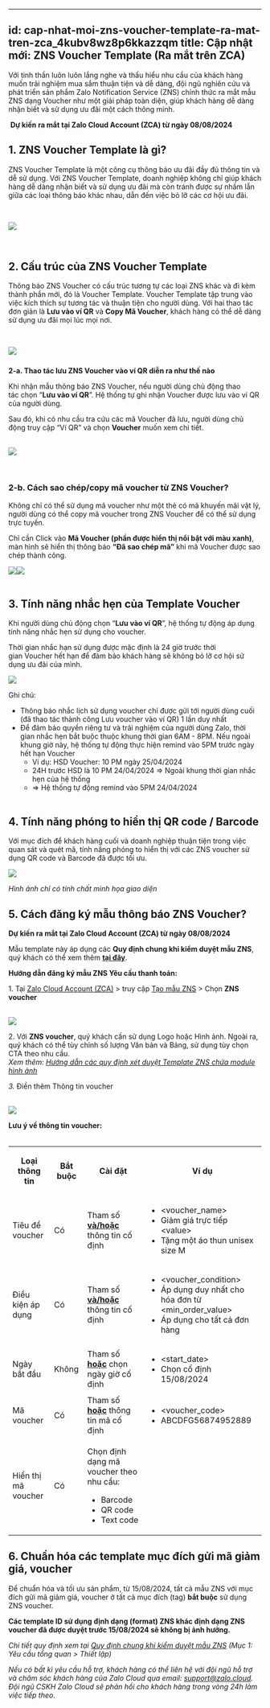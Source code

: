 
---
id: cap-nhat-moi-zns-voucher-template-ra-mat-tren-zca_4kubv8wz8p6kkazzqm
title: Cập nhật mới: ZNS Voucher Template (Ra mắt trên ZCA)
---
Với tinh thần luôn luôn lắng nghe và thấu hiểu nhu cầu của khách hàng muốn trải nghiệm mua sắm thuận tiện và dễ dàng, đội ngũ nghiên cứu và phát triển sản phẩm Zalo Notification Service (ZNS) chính thức ra mắt mẫu ZNS dạng Voucher như một giải pháp toàn diện, giúp khách hàng dễ dàng nhận biết và sử dụng ưu đãi một cách thông minh. 

  
 **Dự kiến ra mắt tại Zalo Cloud Account (ZCA) từ ngày 08/08/2024**

**1\. ZNS Voucher Template là gì?**
-----------------------------------

ZNS Voucher Template là một công cụ thông báo ưu đãi đầy đủ thông tin và dễ sử dụng. Với ZNS Voucher Template, doanh nghiệp không chỉ giúp khách hàng dễ dàng nhận biết và sử dụng ưu đãi mà còn tránh được sự nhầm lẫn giữa các loại thông báo khác nhau, dẫn đến việc bỏ lỡ các cơ hội ưu đãi.  
  
 

![](https://stc-oa.zdn.vn/uploads/6c33e8889e245c4b72bb3f823b34aa7d.jpeg)

  
 

**2\. Cấu trúc của ZNS Voucher Template**
-----------------------------------------

Thông báo ZNS Voucher có cấu trúc tương tự các loại ZNS khác và đi kèm thành phần mới, đó là Voucher Template. Voucher Template tập trung vào việc kích thích sự tương tác và thuận tiện cho người dùng. Với hai thao tác đơn giản là **Lưu vào ví QR** và **Copy Mã Voucher**, khách hàng có thể dễ dàng sử dụng ưu đãi mọi lúc mọi nơi.  
  
 

![](https://stc-oa.zdn.vn/uploads/e2670f0f397c44af09e3dbe75e8b49d5.jpeg)

###   
  
  
**2-a. Thao tác lưu ZNS Voucher vào ví QR diễn ra như thế nào**

Khi nhận mẫu thông báo ZNS Voucher, nếu người dùng chủ động thao tác chọn ”**Lưu vào ví QR**”. Hệ thống tự ghi nhận Voucher được lưu vào ví QR của người dùng.

Sau đó, khi có nhu cầu tra cứu các mã Voucher đã lưu, người dùng chủ động truy cập “Ví QR” và chọn **Voucher** muốn xem chi tiết.  
 

![](https://stc-oa.zdn.vn/uploads/eef3a99a3aa9e08f72a480831d830944.jpeg)

  
  
 

### **2-b. Cách sao chép/copy mã voucher từ ZNS Voucher?**

Không chỉ có thể sử dụng mã voucher như một thẻ có mã khuyến mãi vật lý, người dùng có thể copy mã voucher trong ZNS Voucher để có thể sử dụng trực tuyến.

Chỉ cần Click vào **Mã Voucher (phần được hiển thị nổi bật với màu xanh)**, màn hình sẽ hiển thị thông báo **“Đã sao chép mã”** khi mã Voucher được sao chép thành công.

![](https://stc-oa.zdn.vn/uploads/2dcf4000391375d3f67b80eff3ba92a4.png)![](https://stc-oa.zdn.vn/uploads/4713c1001bf8c655c0832587bc14122e.png)  
 

**3\. Tính năng nhắc hẹn của Template Voucher**
-----------------------------------------------

Khi người dùng chủ động chọn “**Lưu vào ví QR**”, hệ thống tự động áp dụng tính năng nhắc hẹn sử dụng cho voucher.

Thời gian nhắc hạn sử dụng được mặc định là 24 giờ trước thời gian Voucher hết hạn để đảm bảo khách hàng sẽ không bỏ lỡ cơ hội sử dụng ưu đãi của mình.

![](https://stc-oa.zdn.vn/uploads/c45c62536419b46a172de3f1f0853b49.png)

Ghi chú: 

*   Thông báo nhắc lịch sử dụng voucher chỉ được gửi tới người dùng cuối (đã thao tác thành công Lưu voucher vào ví QR) 1 lần duy nhất
*   Để đảm bảo quyền riêng tư và trải nghiệm của người dùng Zalo, thời gian nhắc hẹn bắt buộc thuộc khung thời gian 6AM - 8PM. Nếu ngoài khung giờ này, hệ thống tự động thực hiện remind vào 5PM trước ngày hết hạn Voucher
    *   Ví dụ: HSD Voucher: 10 PM ngày 25/04/2024
    *   24H trước HSD là 10 PM 24/04/2024 => Ngoài khung thời gian nhắc hẹn của hệ thống
    *   \=> Hệ thống tự động remind vào 5PM 24/04/2024  
         

**4\. Tính năng phóng to hiển thị QR code / Barcode**
-----------------------------------------------------

Với mục đích để khách hàng cuối và doanh nghiệp thuận tiện trong việc quan sát và quét mã, tính năng phóng to hiển thị với các ZNS voucher sử dụng QR code và Barcode đã được tối ưu.

![](https://stc-oa.zdn.vn/uploads/d5401e9907295fc0efa207fc4ee1a65e.png)

_Hình ảnh chỉ có tính chất minh họa giao diện_

**5\. Cách đăng ký mẫu thông báo ZNS Voucher?**
-----------------------------------------------

**Dự kiến ra mắt tại Zalo Cloud Account (ZCA) từ ngày 08/08/2024**

Mẫu template này áp dụng các **Quy định chung khi kiểm duyệt mẫu ZNS**, quý khách có thể xem thêm [**tại đây**](https://zalo.cloud/news/quy-dinh-chung-khi-kiem-duyet-mau-tin-zns/baujzpyvjjrz7776m).

**Hướng dẫn đăng ký mẫu ZNS Yêu cầu thanh toán:** 

1\. Tại [Zalo Cloud Account (ZCA)](https://account.zalo.cloud/) > truy cập [Tạo mẫu ZNS](https://account.zalo.cloud/tool/zns/createTemplate) > Chọn **ZNS voucher**  
 

![](https://stc-oa.zdn.vn/uploads/65258d42ad7117759ddb5921fe5e180c.png)

2\. Với **ZNS voucher**, quý khách cần sử dụng Logo hoặc Hình ảnh. Ngoài ra, quý khách có thể tùy chỉnh số lượng Văn bản và Bảng, sử dụng tùy chọn CTA theo nhu cầu.  
_Xem thêm:_ [_Hướng dẫn các quy định xét duyệt Template ZNS chứa module hình ảnh_](https://zalo.cloud/news/huong-dan-cac-quy-dinh-xet-duyet-template-zns-chua-module-hinh-anh/wku44wybagbqwyrqy)

_3\._ Điền thêm Thông tin voucher  
 

![](https://stc-oa.zdn.vn/uploads/6c0e9da8f7fc3b76810ff38be44ecc89.png)

  
**Lưu ý về thông tin voucher:**  
 

<table><tbody><tr><td><p style="text-align:center;"><strong>Loại thông tin</strong></p></td><td><p style="text-align:center;"><strong>Bắt buộc</strong></p></td><td><p style="text-align:center;"><strong>Cài đặt</strong></p></td><td><p style="text-align:center;"><strong>Ví dụ</strong></p></td></tr><tr><td>Tiêu đề voucher</td><td>Có</td><td>Tham số <strong><u>và/hoặc</u></strong> thông tin cố định</td><td><ul><li>&lt;voucher_name&gt;</li><li>Giảm giá trực tiếp &lt;value&gt;</li><li>Tặng một áo thun unisex size M</li></ul></td></tr><tr><td>Điều kiện áp dụng</td><td>Có</td><td>Tham số <strong><u>và/hoặc</u></strong> thông tin cố định</td><td><ul><li>&lt;voucher_condition&gt;</li><li>Áp dụng duy nhất cho hóa đơn từ &lt;min_order_value&gt;</li><li>Áp dụng cho tất cả đơn hàng</li></ul></td></tr><tr><td>Ngày bắt đầu</td><td>Không</td><td>Tham số <strong><u>hoặc</u></strong> chọn ngày giờ cố định</td><td><ul><li>&lt;start_date&gt;</li><li>Chọn cố định 15/08/2024</li></ul></td></tr><tr><td>Mã voucher</td><td>Có</td><td>Tham số <strong><u>hoặc</u></strong> thông tin mã cố định</td><td><ul><li>&lt;voucher_code&gt;</li><li>ABCDFG56874952889</li></ul></td></tr><tr><td>Hiển thị mã voucher</td><td>Có</td><td><p>Chọn định dạng mã voucher theo nhu cầu:</p><ul><li>Barcode</li><li>QR code</li><li>Text code</li></ul></td><td>&nbsp;</td></tr></tbody></table>

**6\. Chuẩn hóa các template mục đích gửi mã giảm giá, voucher**
----------------------------------------------------------------

Để chuẩn hóa và tối ưu sản phẩm, từ 15/08/2024, tất cả mẫu ZNS với mục đích gửi mã giảm giá, voucher ở tất cả mục đích (tag) **bắt buộc** sử dụng ZNS voucher. 

**Các template ID sử dụng định dạng (format) ZNS khác định dạng ZNS voucher đã được duyệt trước 15/08/2024 sẽ không bị ảnh hưởng.** 

_Chi tiết quy định xem tại_ [_Quy định chung khi kiểm duyệt mẫu ZNS_](https://zalo.cloud/news/quy-dinh-chung-khi-kiem-duyet-mau-tin-zns/baujzpyvjjrz7776m) _(Mục 1: Yêu cầu tổng quan > Thiết lập)_  
  
_Nếu có bất kì yêu cầu hỗ trợ, khách hàng có thể liên hệ với đội ngũ hỗ trợ và chăm sóc khách hàng của Zalo Cloud qua email: support@zalo.cloud. Đội ngũ CSKH Zalo Cloud sẽ phản hồi cho khách hàng trong vòng 24h làm việc tiếp theo._
